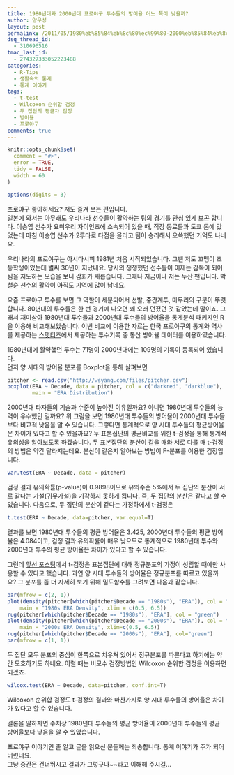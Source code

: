 ```yaml
---
title: 1980년대와 2000년대 프로야구 투수들의 방어율 어느 쪽이 낮을까?
author: 양우성
layout: post
permalink: /2011/05/1980%eb%85%84%eb%8c%80%ec%99%80-2000%eb%85%84%eb%8c%80-%ed%94%84%eb%a1%9c%ec%95%bc%ea%b5%ac-%ed%88%ac%ec%88%98%eb%93%a4%ec%9d%98-%eb%b0%a9%ec%96%b4%ec%9c%a8-%ec%96%b4%eb%8a%90%ec%aa%bd%ec%9d%b4/
dsq_thread_id:
  - 310696516
tmac_last_id:
  - 274327333052223488
categories:
  - R-Tips
  - 생활속의 통계
  - 통계 이야기
tags:
  - t-test
  - Wilcoxon 순위합 검정
  - 두 집단의 평균차 검정
  - 방어율
  - 프로야구
comments: true
---
```

```r
knitr::opts_chunk$set(
  comment = "#>",
  error = TRUE,
  tidy = FALSE,
  width = 60
)

options(digits = 3)
```

프로야구 좋아하세요? 저도 즐겨 보는 편입니다.  
일본에 와서는 아무래도 우리나라 선수들이 활약하는 팀의 경기를 관심 있게 보곤 합니다. 이승엽 선수가 요미우리 자이언츠에 소속되어 있을 때, 직장 동료들과 도쿄 돔에 갔었는데 마침 이승엽 선수가 2루타로 타점을 올리고 팀이 승리해서 으쓱했던 기억도 나네요.

우리나라의 프로야구는 아시다시피 1981년 처음 시작되었습니다. 그땐 저도 꼬맹이 초등학생이었는데 벌써 30년이 지났네요. 당시의 쟁쟁했던 선수들이 이제는 감독이 되어 팀을 지도하는 모습을 보니 감회가 새롭습니다. 그때나 지금이나 저는 두산 팬입니다. 박철순 선수의 활약이 아직도 기억에 많이 남네요.  
  
요즘 프로야구 투수를 보면 그 역할이 세분되어서 선발, 중간계투, 마무리의 구분이 뚜렷합니다. 80년대의 투수들은 한 번 경기에 나오면 꽤 오래 던졌던 것 같았는데 말이죠. 그래서 재미삼아 1980년대 투수들과 2000년대 투수들의 방어율을 통계분석 패키지인 R을 이용해 비교해보았습니다. 이번 비교에 이용한 자료는 한국 프로야구의 통계와 역사를 제공하는 [스탯티즈][1]에서 제공하는 투수기록 중 통산 방어율 데이터를 이용하였습니다.

1980년대에 활약했던 투수는 71명이 2000년대에는 109명의 기록이 등록되어 있습니다.  
먼저 양 시대의 방어율 분포를 Boxplot을 통해 살펴보면

```r
pitcher <- read.csv("http://wsyang.com/files/pitcher.csv")
boxplot(ERA ~ Decade, data = pitcher, col = c("darkred", "darkblue"),
        main = "ERA Distribution")
```

2000년대 타자들의 기술과 수준이 높아진 이유일까요? 아니면 1980년대 투수들의 능력이 우수했던 걸까요? 위 그림을 보면 1980년대 투수들의 방어율이 2000년대 투수들보다 비교적 낮음을 알 수 있습니다. 그렇다면 통계적으로 양 시대 투수들의 평균방어율은 차이가 있다고 할 수 있을까요? 두 표본집단의 평균비교를 위한 t-검정을 통해 통계적 유의성을 알아보도록 하겠습니다. 두 표본집단의 분산이 같을 때와 서로 다를 때 t-검정의 방법은 약간 달라지는데요. 분산이 같은지 알아보는 방법이 F-분포를 이용한 검정입니다.

```r
var.test(ERA ~ Decade, data = pitcher)
```
검정 결과 유의확률(p-value)이 0.9898이므로 유의수준 5%에서 두 집단의 분산이 서로 같다는 가설(귀무가설)을 기각하지 못하게 됩니다. 즉, 두 집단의 분산은 같다고 할 수 있습니다. 다음으로, 두 집단의 분산이 같다는 가정하에서 t-검정은

```r
t.test(ERA ~ Decade, data=pitcher, var.equal=T)
```

결과를 보면 1980년대 투수들의 평균 방어율은 3.425, 2000년대 투수들의 평균 방어율은 4.084이고, 검정 결과 유의확률이 매우 낮으므로 통계적으로 1980년대 투수와 2000년대 투수의 평균 방어율은 차이가 있다고 할 수 있습니다.

그런데 [앞선 포스팅][3]에서 t-검정은 표본집단에 대해 정규분포의 가정이 성립할 때에만 사용할 수 있다고 했습니다. 과연 양 시대 투수들의 방어율은 정규분포를 따르고 있을까요? 그 분포를 좀 더 자세히 보기 위해 밀도함수를 그려보면 다음과 같습니다.

```r
par(mfrow = c(2, 1))
plot(density(pitcher[which(pitcher$Decade == "1980s"), "ERA"]), col = "darkred",
    main = "1980s ERA Density", xlim = c(0.5, 6.5))
rug(pitcher[which(pitcher$Decade == "1980s"), "ERA"], col = "green")
plot(density(pitcher[which(pitcher$Decade == "2000s"), "ERA"]), col = "darkblue",
    main = "2000s ERA Density", xlim=c(0.5, 6.5))
rug(pitcher[which(pitcher$Decade == "2000s"), "ERA"], col="green")
par(mfrow = c(1, 1))
```

두 집단 모두 분포의 중심이 한쪽으로 치우쳐 있어서 정규분포를 따른다고 하기에는 약간 모호하기도 하네요. 이럴 때는 비모수 검정방법인 Wilcoxon 순위합 검정을 이용하면 되겠죠.

```r
wilcox.test(ERA ~ Decade, data=pitcher, conf.int=T)
```

Wilcoxon 순위합 검정도 t-검정의 결과와 마찬가지로 양 시대 투수들의 방어율은 차이가 있다고 할 수 있습니다.

결론을 말하자면 수치상 1980년대 투수들의 평균 방어율이 2000년대 투수들의 평균 방어율보다 낮음을 알 수 있었습니다.

프로야구 이야기인 줄 알고 글을 읽으신 분들께는 죄송합니다. 통계 이야기가 주가 되어 버렸네요.  
그냥 중간은 건너뛰시고 결과가 그렇구나~~라고 이해해 주시길...

 [1]: http://www.statiz.co.kr/index.php?mid=stat_at&#038;re=1&#038;ys=1982&#038;ye=1989&#038;se=0&#038;te=&#038;tm=&#038;ty=0&#038;qu=auto&#038;po=0&#038;as=&#038;ae=&#038;hi=&#038;un=&#038;pl=&#038;da=1&#038;o1=ERAP&#038;o2=OutCount&#038;de=0&#038;lr=0&#038;tr=&#038;cv=&#038;ml=1&#038;sn=30&#038;pa=60&#038;si=&#038;cn=
 [3]: http://wsyang.com/2011/05/%EB%91%90-%ED%91%9C%EB%B3%B8%EC%A7%91%EB%8B%A8%EC%9D%98-%ED%8F%89%EA%B7%A0-%EC%B0%A8%EC%9D%B4%EC%97%90-%EB%8C%80%ED%95%9C-%EA%B2%80%EC%A0%95-%EB%B0%A9%EB%B2%95%EB%93%A4/